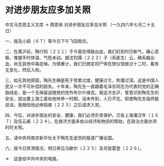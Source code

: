 # 对进步朋友应多加关照

中文马克思主义文库 -> 周恩来
对进步朋友应多加关照
（一九四六年七月二十五日）

一、我及小超〔６７〕等今日下午飞回南京。

二、在离沪前，陶行知〔２２１〕于今晨忽得脑出血，我们赶到时已断气，痛心至极，惟握手时体温、气色未动。据沈钧儒〔２２２〕子（系医生）云，确系脑出血，尚无其他中毒症候。为慎重计，我们已商定将尸体在殡仪馆放过十二时，看有无变化，然后入殓。

三、如无其他原因，陶先生确是死于劳累过度，健康过亏，刺激过深。这是中国人民又一次不可补偿的损失。十年来，陶先生一直跟着毛泽东同志为代表的党的正确路线走，是一个无保留追随党的党外布尔什维克。我这次去沪，曾意识到陶先生的安全，提出要上海工委劝他休养一时期。话未传到，人已不在。假使陶先生临终能说话，我相信他必继韬奋〔２２３〕之后请求入党。

四、今后，对进步朋友的安全、健康，我们必须负责保护。已告上海潘汉年〔１６７〕及伍云甫〔２２４〕，在救济方面多给以经济和物资的帮助，在政治方面亦须时时关照。

五、请中央将南京新华社关于陶先生逝世的报道广播全国。

六、我今日弄清情况，明日再见马歇尔〔２２５〕及司徒雷登〔２２６〕。

＊　这是给中共中央的电报。


